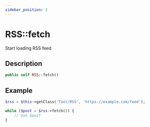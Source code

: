 ```yaml
---
sidebar_position: 2
---
```


# RSS::fetch

Start loading RSS feed

## Description

```php
public self RSS::fetch()
```

## Example

```php title="Controller"
$rss = $this->getClass('Tool/RSS', 'https://example.com/feed');

while ($post = $rss->fetch()) {
    // Use $post
}
```
